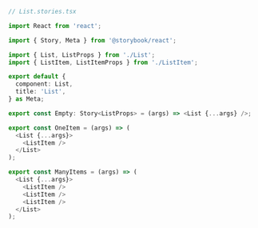 ```ts
// List.stories.tsx

import React from 'react';

import { Story, Meta } from '@storybook/react';

import { List, ListProps } from './List';
import { ListItem, ListItemProps } from './ListItem';

export default {
  component: List,
  title: 'List',
} as Meta;

export const Empty: Story<ListProps> = (args) => <List {...args} />;

export const OneItem = (args) => (
  <List {...args}>
    <ListItem />
  </List>
);

export const ManyItems = (args) => (
  <List {...args}>
    <ListItem />
    <ListItem />
    <ListItem />
  </List>
);
```
